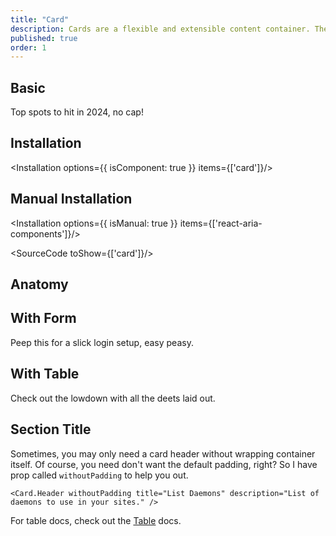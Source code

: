 ```yaml
---
title: "Card"
description: Cards are a flexible and extensible content container. They are commonly used within a page layout or as part of a related group of content.
published: true
order: 1
---
```

## Basic
Top spots to hit in 2024, no cap!
<How toUse="surfaces/card/card-demo" />

## Installation
<Installation options={{ isComponent: true }} items={['card']}/>

## Manual Installation

<Installation options={{ isManual: true }} items={['react-aria-components']}/>

<SourceCode toShow={['card']}/>

## Anatomy
<Anatomy show='card-anatomy'/>

## With Form
Peep this for a slick login setup, easy peasy.
<How isCenter={false} toUse="surfaces/card/card-login-form-demo" />

## With Table
Check out the lowdown with all the deets laid out.
<How isCenter={false} withNoPadding toUse="surfaces/card/card-table-demo" />

## Section Title
Sometimes, you may only need a card header without wrapping container itself. Of course, you need don't want the default padding, right? So I have prop called `withoutPadding` to help you out.
```
<Card.Header withoutPadding title="List Daemons" description="List of daemons to use in your sites." />
```

For table docs, check out the [Table](/docs/components/collections/table) docs.
